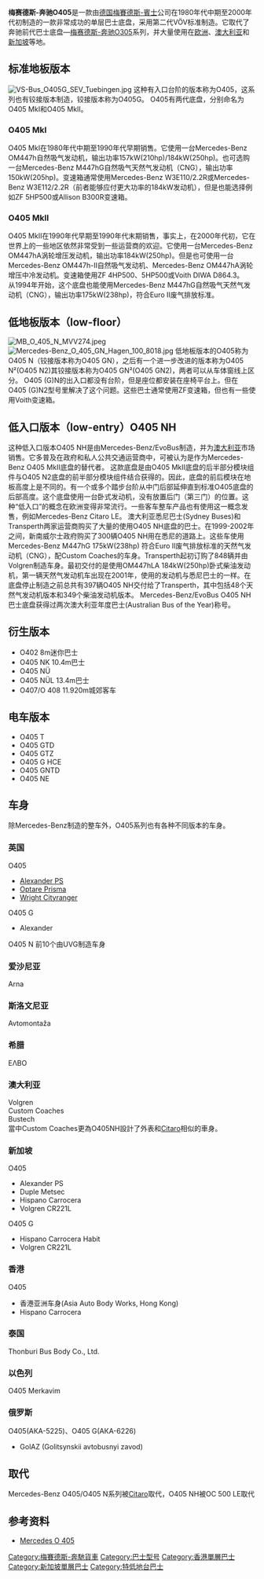 {{noteTA
|G1=Motor
|T=zh-tw:梅賽德斯-賓士O405;zh-cn:梅赛德斯-奔驰O405;zh-hk:梅斯特斯-平治O405
|1=zh:梅斯特斯-平治;zh-cn:梅赛德斯-奔驰;zh-hant:梅賽德斯-平治;zh-tw:梅賽德斯-賓士;zh-hk:梅斯特斯-平治;zh-mo:梅賽德斯-平治;
|2=zh-hans:奔驰; zh-tw:賓士; zh-hk:平治;
|3=zh:掛接巴士;zh-hans:铰接巴士;zh-hk:掛接巴士;zh-tw:掛接巴士;
|4=zh:城際;zh-hans:城间;zh-hk:城際;zh-tw:城際;
|5=zh:頭幅;zh-hans:前脸;zh-hk:頭幅;zh-tw:頭幅;
|6=zh:地台; zh-hans:地板; zh-tw:底盤; zh-hk:地台;
}}
{{Infobox Automobile
| image        = [[File:Mercedes_Bus_Zagreb.jpg|250px]]
| name         = Mercedes-Benz O405<br/>梅賽德斯-平治 O405
| assembly     = {{GER}} [[曼海姆|曼海姆]]
| manufacturer = [[Mercedes-Benz|Mercedes-Benz]] 
| production   = 1983年—2001年
| predecessor  = [[梅賽德斯-奔馳O305|Mercedes-Benz O 305、O 305 G]]
| successor    = [[梅赛德斯-奔驰Citaro|Mercedes-Benz Citaro]]
| class        = 标准地板、低入口、低地板巴士
| platform     =
| body_style   = 
| engine       =  
| transmission = Mercedes-Benz、[[Voith|Voith]]、[[采埃孚|ZF]]、Allison自动变速箱
| length       = 
| width        = 
| height       = 
| weight       = 
| wheelbase    =  
| aka          = 
| fuel_economy =
| fuel_capacity =
| related      = 
| similar =
| designer     = 
}}

'''梅赛德斯-奔驰O405'''是一款由[[德国|德国]][[梅賽德斯-賓士|梅賽德斯-賓士]]公司在1980年代中期至2000年代初制造的一款非常成功的单层巴士底盘，采用第二代VÖV标准制造。它取代了奔驰前代巴士底盘—[[梅赛德斯-奔驰O305|梅赛德斯-奔驰O305]]系列，并大量使用在[[欧洲|欧洲]]、[[澳大利亚|澳大利亚]]和[[新加坡|新加坡]]等地。

==标准地板版本==
[[File:VS-Bus_O405G_SEV_Tuebingen.jpg|thumb]]
这种有入口台阶的版本称为O405，这系列也有铰接版本制造，铰接版本称为O405G。
O405有两代底盘，分别命名为O405 MkI和O405 MkII。

===O405 MkI===
O405 MkI在1980年代中期至1990年代早期销售。它使用一台Mercedes-Benz OM447h自然吸气发动机，输出功率157kW(210hp)/184kW(250hp)。也可选购一台Mercedes-Benz M447hG自然吸气天然气发动机（CNG），输出功率150kW(205hp)。变速箱通常使用Mercedes-Benz W3E110/2.2R或Mercedes-Benz W3E112/2.2R（前者能够应付更大功率的184kW发动机），但是也能选择例如ZF 5HP500或Allison B300R变速箱。

===O405 MkII===
O405 MkII在1990年代早期至1990年代末期销售，事实上，在2000年代初，它在世界上的一些地区依然非常受到一些运营商的欢迎。它使用一台Mercedes-Benz OM447hA涡轮增压发动机，输出功率184kW(250hp)。但是也可使用一台Mercedes-Benz OM447h-II自然吸气发动机、Mercedes-Benz OM447hA涡轮增压中冷发动机。变速箱使用ZF 4HP500、5HP500或Voith DIWA D864.3。
<br>从1994年开始，这个底盘也能使用Mercedes-Benz M447hG自然吸气天然气发动机（CNG），输出功率175kW(238hp)，符合Euro II废气排放标准。

==低地板版本（low-floor）==
[[File:MB_O_405_N_MVV274.jpeg|thumb]]
[[File:Mercedes-Benz_O_405_GN_Hagen_100_8018.jpg|thumb]]
低地板版本的O405称为O405 N（铰接版本称为O405 GN），之后有一个进一步改进的版本称为O405 N²(O405 N2)其铰接版本称为O405 GN²(O405 GN2)，两者可以从车体窗线上区分。
O405 (G)N的出入口都没有台阶，但是座位都安装在座椅平台上。但在O405 (G)N2型号里解决了这个问题。这些巴士通常使用ZF变速箱，但也有一些使用Voith变速箱。

==低入口版本（low-entry）O405 NH==
这种低入口版本O405 NH是由Mercedes-Benz/EvoBus制造，并为[[澳大利亚|澳大利亚]]市场销售。它多普及在政府和私人公共交通运营商中，可被认为是作为Mercedes-Benz O405 MkII底盘的替代者。
这款底盘是由O405 MkII底盘的后半部分模块组件与O405 N2底盘的前半部分模块组件结合获得的。因此，底盘的前后模块在地板高度上是不同的。有一个或多个踏步台阶从中门后部延伸直到标准O405底盘的后部高度。这个底盘使用一台卧式发动机，没有放置后门（第三门）的位置。这种“低入口”的概念在欧洲变得非常流行。一些客车整车产品也有使用这一概念发售，例如Mercedes-Benz Citaro LE。
澳大利亚悉尼巴士(Sydney Buses)和Transperth两家运营商购买了大量的使用O405 NH底盘的巴士。在1999-2002年之间，新南威尔士政府购买了300辆O405 NH用在悉尼的道路上。这些车使用Mercedes-Benz M447hG 175kW(238hp) 符合Euro II废气排放标准的天然气发动机（CNG），配Custom Coaches的车身。Transperth起初订购了848辆并由Volgren制造车身。最初交付的是使用OM447hLA 184kW(250hp)卧式柴油发动机，第一辆天然气发动机车出现在2001年，使用的发动机与悉尼巴士的一样。在底盘停止制造之前总共有397辆O405 NH交付给了Transperth，其中包括48个天然气发动机版本和349个柴油发动机版本。
Mercedes-Benz/EvoBus O405 NH巴士底盘获得过两次澳大利亚年度巴士(Australian Bus of the Year)称号。

==衍生版本==

*O402 8m迷你巴士
*O405 NK 10.4m巴士
*O405 NÜ
*O405 NÜL 13.4m巴士
*O407/O 408 11.920m城郊客车

==电车版本==
*O405 T
*O405 GTD
*O405 GTZ
*O405 G HCE
*O405 GNTD
*O405 NE

==车身==
除Mercedes-Benz制造的整车外，O405系列也有各种不同版本的车身。

===英国===
O405
*[[Alexander_PS|Alexander PS]]
*[[Optare_Prisma|Optare Prisma]]
*[[Wright_Cityranger|Wright Cityranger]]
O405 G
*Alexander
O405 N
前10个由UVG制造车身

===爱沙尼亚===
Arna

===斯洛文尼亚===
Avtomontaža

===希腊===
ΕΛΒΟ

===澳大利亚===
Volgren<br>
Custom Coaches<br>
Bustech<br>
當中Custom Coaches更為O405NH設計了外表和[[Citaro|Citaro]]相似的車身。

===新加坡===
O405
*Alexander PS
*Duple Metsec
*Hispano Carrocera
*Volgren CR221L
O405 G
*Hispano Carrocera Habit
*Volgren CR221L

===香港===
O405
*香港亚洲车身(Asia Auto Body Works, Hong Kong)
*Hispano Carrocera

===泰国===
Thonburi Bus Body Co., Ltd.

===以色列===
O405
Merkavim

===俄罗斯===
O405(АКА-5225)、O405 G(АКА-6226)
*GolAZ (Golitsynskii avtobusnyi zavod)

==取代==
Mercedes-Benz O405/O405 N系列被[[梅赛德斯-奔驰Citaro|Citaro]]取代，O405 NH被OC 500 LE取代

==参考资料==
* [http://www.omnibusarchiv.de/include.php?path=article&contentid=522&page=1 Mercedes O 405] {{Wayback|url=http://www.omnibusarchiv.de/include.php?path=article&contentid=522&page=1 |date=20160305041937 }}

[[Category:梅賽德斯-奔馳貨車|Category:梅賽德斯-奔馳貨車]]
[[Category:巴士型号|Category:巴士型号]]
[[Category:香港單層巴士|Category:香港單層巴士]]
[[Category:新加坡單層巴士|Category:新加坡單層巴士]]
[[Category:特低地台巴士|Category:特低地台巴士]]
